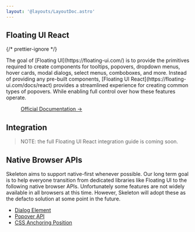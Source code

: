 ```yaml
---
layout: '@layouts/LayoutDoc.astro'
---
```



## Floating UI React

{/* prettier-ignore */}
<p class="type-scale-5">The goal of [Floating UI](https://floating-ui.com/) is to provide the primitives required to create components for tooltips, popovers, dropdown menus, hover cards, modal dialogs, select menus, comboboxes, and more. Instead of providing any pre-built components, [Floating UI React](https://floating-ui.com/docs/react) provides a streamlined experience for creating common types of popovers. While enabling full control over how these features operate.</p>

<figure class="card-filled-enhanced flex justify-center p-8">
	<a href="https://floating-ui.com/docs/react" target="_blank" class="btn preset-filled">
		Official Documentation &rarr;
	</a>
</figure>

## Integration

> NOTE: the full Floating UI React integration guide is coming soon.

## Native Browser APIs

Skeleton aims to support native-first whenever possible. Our long term goal is to help everyone transition from dedicated libraries like Floating UI to the following native browser APIs. Unfortunately some features are not widely available in all browsers at this time. However, Skeleton will adopt these as the defacto solution at some point in the future.

* [Dialog Element](https://developer.mozilla.org/en-US/docs/Web/HTML/Element/dialog)
* [Popover API](https://developer.mozilla.org/en-US/docs/Web/API/Popover_API)
* [CSS Anchoring Position](https://developer.mozilla.org/en-US/docs/Web/CSS/CSS_anchor_positioning)
